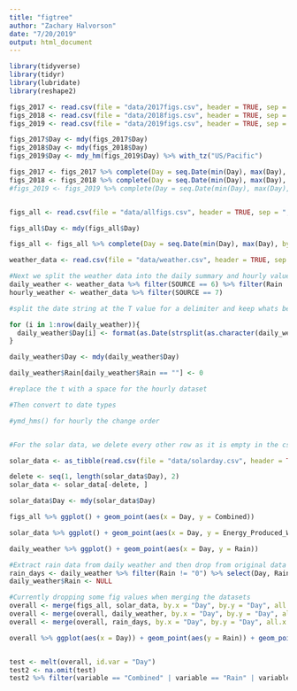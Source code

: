 ```yaml
---
title: "figtree"
author: "Zachary Halvorson"
date: "7/20/2019"
output: html_document
---
```


```r

library(tidyverse)
library(tidyr)
library(lubridate)
library(reshape2)

```

```r

figs_2017 <- read.csv(file = "data/2017figs.csv", header = TRUE, sep = ",", fileEncoding="UTF-8-BOM", stringsAsFactors = FALSE)
figs_2018 <- read.csv(file = "data/2018figs.csv", header = TRUE, sep = ",", fileEncoding="UTF-8-BOM", stringsAsFactors = FALSE)
figs_2019 <- read.csv(file = "data/2019figs.csv", header = TRUE, sep = ",", fileEncoding="UTF-8-BOM", stringsAsFactors = FALSE)

figs_2017$Day <- mdy(figs_2017$Day)
figs_2018$Day <- mdy(figs_2018$Day)
figs_2019$Day <- mdy_hm(figs_2019$Day) %>% with_tz("US/Pacific")

figs_2017 <- figs_2017 %>% complete(Day = seq.Date(min(Day), max(Day), by="day"))
figs_2018 <- figs_2018 %>% complete(Day = seq.Date(min(Day), max(Day), by="day"))
#figs_2019 <- figs_2019 %>% complete(Day = seq.Date(min(Day), max(Day), by="day"))


figs_all <- read.csv(file = "data/allfigs.csv", header = TRUE, sep = ",", fileEncoding="UTF-8-BOM", stringsAsFactors = FALSE)

figs_all$Day <- mdy(figs_all$Day)

figs_all <- figs_all %>% complete(Day = seq.Date(min(Day), max(Day), by="day"))


```

```r


weather_data <- read.csv(file = "data/weather.csv", header = TRUE, sep = ",", fileEncoding = "UTF-8-BOM", stringsAsFactors = FALSE)

#Next we split the weather data into the daily summary and hourly values based on the station number
daily_weather <- weather_data %>% filter(SOURCE == 6) %>% filter(Rain != "T" & Rain != "0")  
hourly_weather <- weather_data %>% filter(SOURCE == 7)

#split the date string at the T value for a delimiter and keep whats before for the daily dataset

for (i in 1:nrow(daily_weather)){
  daily_weather$Day[i] <- format(as.Date(strsplit(as.character(daily_weather$Day[i]), "T")[[1]][1]), '%m/%d/%Y')
}

daily_weather$Day <- mdy(daily_weather$Day)

daily_weather$Rain[daily_weather$Rain == ""] <- 0

#replace the t with a space for the hourly dataset

#Then convert to date types

#ymd_hms() for hourly the change order 



```


```r

#For the solar data, we delete every other row as it is empty in the csv file

solar_data <- as_tibble(read.csv(file = "data/solarday.csv", header = TRUE, sep = ",", fileEncoding = "UTF-8-BOM", stringsAsFactors = FALSE))

delete <- seq(1, length(solar_data$Day), 2)
solar_data <- solar_data[-delete, ]

solar_data$Day <- mdy(solar_data$Day)


```



```r

figs_all %>% ggplot() + geom_point(aes(x = Day, y = Combined))

solar_data %>% ggplot() + geom_point(aes(x = Day, y = Energy_Produced_Wh))

daily_weather %>% ggplot() + geom_point(aes(x = Day, y = Rain))


```



```r

#Extract rain data from daily weather and then drop from original data set
rain_days <- daily_weather %>% filter(Rain != "0") %>% select(Day, Rain)
daily_weather$Rain <- NULL

#Currently dropping some fig values when merging the datasets
overall <- merge(figs_all, solar_data, by.x = "Day", by.y = "Day", all.x = TRUE)
overall <- merge(overall, daily_weather, by.x = "Day", by.y = "Day", all.x = TRUE)
overall <- merge(overall, rain_days, by.x = "Day", by.y = "Day", all.x = TRUE)

```



```r

overall %>% ggplot(aes(x = Day)) + geom_point(aes(y = Rain)) + geom_point(aes(y = Combined)) + geom_point(aes(y = Energy_Produced_Wh/1500))


test <- melt(overall, id.var = "Day")
test2 <- na.omit(test)
test2 %>% filter(variable == "Combined" | variable == "Rain" | variable == "Energy_Produced_Wh") %>% ggplot(aes(x = Day, y = value, color = variable)) + geom_point()

```



